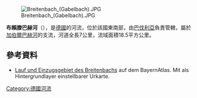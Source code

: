 {{Coord|49|34|45.67|N|9|8|32.58|E|display=title}}
[[Image:Breitenbach_(Gabelbach).JPG|right]]

'''布賴滕巴赫河'''（{{lang-de|Breitenbach}}），是[[德國|德國]]的河流，位於該國東南部，由[[巴伐利亞|巴伐利亞]]負責管轄，屬於[[加伯爾巴赫河_(穆德河支流)|加伯爾巴赫河]]的支流，河道全長7公里，流域面積18.5平方公里。

==參考資料==
* [http://geoportal.bayern.de/bayernatlas/default?lon=4291074.0&lat=5499482.5&zoom=9&base=951 Lauf und Einzugsgebiet des Breitenbachs] auf dem BayernAtlas. Mit als Hintergrundlayer einstellbarer Urkarte.

{{Germany-geo-stub}}
[[Category:德國河流|Category:德國河流]]